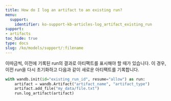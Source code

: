```yaml
---
title: How do I log an artifact to an existing run?
menu:
  support:
    identifier: ko-support-kb-articles-log_artifact_existing_run
support:
- artifacts
toc_hide: true
type: docs
slug: /ko/models/support/:filename
---
```


이따금씩, 이전에 기록된 run의 결과로 아티팩트를 표시해야 할 때가 있습니다. 이 경우, 이전 run을 다시 초기화하고 다음과 같이 새로운 아티팩트를 기록합니다.

```python
with wandb.init(id="existing_run_id", resume="allow") as run:
    artifact = wandb.Artifact("artifact_name", "artifact_type")
    artifact.add_file("my_data/file.txt")
    run.log_artifact(artifact)
```
